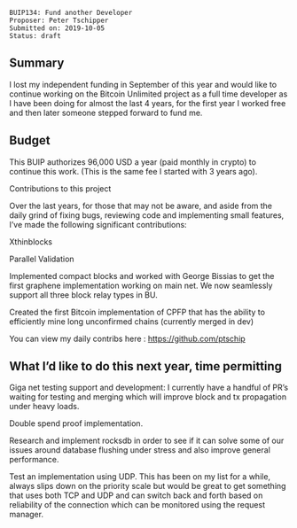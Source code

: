 <pre>
BUIP134: Fund another Developer
Proposer: Peter Tschipper
Submitted on: 2019-10-05
Status: draft
</pre>

== Summary ==

I lost my independent funding in September of this year and would like to continue working on the Bitcoin Unlimited project as a full time developer as I have been doing for almost the last 4 years, for the first year I worked free and then later someone stepped forward to fund me.

== Budget ==

This BUIP authorizes 96,000 USD a year (paid monthly in crypto) to continue this work. (This is the same fee I started with 3 years ago).

Contributions to this project

Over the last years, for those that may not be aware, and aside from the daily grind of fixing bugs, reviewing code and implementing small features, I’ve made the following significant contributions:

Xthinblocks

Parallel Validation

Implemented compact blocks and worked with George Bissias to get the first graphene implementation working on main net. We now seamlessly support all three block relay types in BU.

Created the first Bitcoin implementation of CPFP that has the ability to efficiently mine long unconfirmed chains (currently merged in dev)

You can view my daily contribs here : https://github.com/ptschip

== What I’d like to do this next year, time permitting ==

Giga net testing support and development: I currently have a handful of PR’s waiting for testing and merging which will improve block and tx propagation under heavy loads.

Double spend proof implementation.

Research and implement rocksdb in order to see if it can solve some of our issues around database flushing under stress and also improve general performance.

Test an implementation using UDP. This has been on my list for a while, always slips down on the priority scale but would be great to get something that uses both TCP and UDP and can switch back and forth based on reliability of the connection which can be monitored using the request manager.
